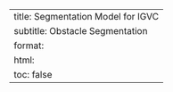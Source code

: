 ---
title: Segmentation Model for IGVC
subtitle: Obstacle Segmentation
format:
  html:
    toc: false
---